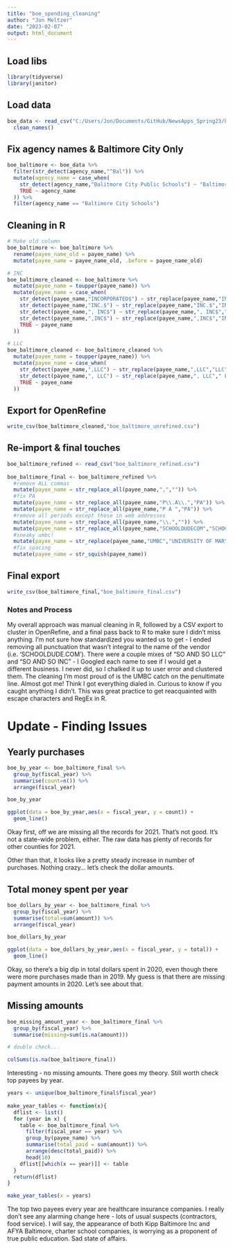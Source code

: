 ---
title: "boe_spending_cleaning"
author: "Jon Meltzer"
date: "2023-02-07"
output: html_document
---

## Load libs
```{r}
library(tidyverse)
library(janitor)
```

## Load data

```{r}
boe_data <- read_csv("C:/Users/Jon/Documents/GitHub/NewsApps_Spring23/boe_spending/schooldata.csv") %>% 
  clean_names()
```

## Fix agency names & Baltimore City Only

```{r}
boe_baltimore <- boe_data %>% 
  filter(str_detect(agency_name,"^Bal")) %>%
  mutate(agency_name = case_when(
    str_detect(agency_name,"Balitmore City Public Schools") ~ "Baltimore City Schools",
    TRUE ~ agency_name
  )) %>% 
  filter(agency_name == "Baltimore City Schools")
```

## Cleaning in R

```{r}
# Make old column
boe_baltimore <- boe_baltimore %>% 
  rename(payee_name_old = payee_name) %>% 
  mutate(payee_name = payee_name_old, .before = payee_name_old)

# INC
boe_baltimore_cleaned <- boe_baltimore %>% 
  mutate(payee_name = toupper(payee_name)) %>% 
  mutate(payee_name = case_when(
    str_detect(payee_name,"INCORPORATED$") ~ str_replace(payee_name,"INCORPORATED$","INC"),
    str_detect(payee_name,"INC.$") ~ str_replace(payee_name,"INC.$","INC"),
    str_detect(payee_name,", INC$") ~ str_replace(payee_name,", INC$"," INC"),
    str_detect(payee_name,",INC$") ~ str_replace(payee_name,",INC$","INC"),
    TRUE ~ payee_name
  ))

# LLC
boe_baltimore_cleaned <- boe_baltimore_cleaned %>% 
  mutate(payee_name = toupper(payee_name)) %>% 
  mutate(payee_name = case_when(
    str_detect(payee_name,",LLC") ~ str_replace(payee_name,",LLC","LLC"),
    str_detect(payee_name,", LLC") ~ str_replace(payee_name,", LLC"," LLC"),
    TRUE ~ payee_name
  ))
```

## Export for OpenRefine

```{r}
write_csv(boe_baltimore_cleaned,"boe_baltimore_unrefined.csv")
```

## Re-import & final touches

```{r}
boe_baltimore_refined <- read_csv("boe_baltimore_refined.csv")
  
boe_baltimore_final <- boe_baltimore_refined %>% 
  #remove ALL commas
  mutate(payee_name = str_replace_all(payee_name,",","")) %>% 
  #fix PA
  mutate(payee_name = str_replace_all(payee_name,"P\\.A\\.","PA")) %>%
  mutate(payee_name = str_replace_all(payee_name,"P A ","PA")) %>% 
  #remove all periods except those in web addresses
  mutate(payee_name = str_replace_all(payee_name,"\\.","")) %>%
  mutate(payee_name = str_replace_all(payee_name,"SCHOOLDUDECOM","SCHOOLDUDE.COM")) %>% 
  #sneaky umbc!
  mutate(payee_name = str_replace(payee_name,"UMBC","UNIVERSITY OF MARYLAND BALTIMORE COUNTY")) %>% 
  #fix spacing
  mutate(payee_name = str_squish(payee_name)) 
```

## Final export
```{r}
write_csv(boe_baltimore_final,"boe_baltimore_final.csv")
```

### Notes and Process

My overall approach was manual cleaning in R, followed by a CSV export to cluster in OpenRefine, and a final pass back to R to make sure I didn't miss anything. I'm not sure how standardized you wanted us to get - I ended removing all punctuation that wasn't integral to the name of the vendor (i.e. 'SCHOOLDUDE.COM'). There were a couple mixes of "SO AND SO LLC" and "SO AND SO INC" - I Googled each name to see if I would get a different business. I never did, so I chalked it up to user error and clustered them. The cleaning I'm most proud of is the UMBC catch on the penultimate line. Almost got me! Think I got everything dialed in. Curious to know if you caught anything I didn't. This was great practice to get reacquainted with escape characters and RegEx in R.

# Update - Finding Issues

## Yearly purchases
```{r}
boe_by_year <- boe_baltimore_final %>% 
  group_by(fiscal_year) %>% 
  summarise(count=n()) %>% 
  arrange(fiscal_year)

boe_by_year

ggplot(data = boe_by_year,aes(x = fiscal_year, y = count)) +
  geom_line()
```

Okay first, off we are missing all the records for 2021. That's not good. It's not a state-wide problem, either. The raw data has plenty of records for other counties for 2021.

Other than that, it looks like a pretty steady increase in number of purchases. Nothing crazy... let's check the dollar amounts.

## Total money spent per year

```{r}
boe_dollars_by_year <- boe_baltimore_final %>% 
  group_by(fiscal_year) %>% 
  summarise(total=sum(amount)) %>% 
  arrange(fiscal_year)

boe_dollars_by_year

ggplot(data = boe_dollars_by_year,aes(x = fiscal_year, y = total)) +
  geom_line()
```

Okay, so there's a big dip in total dollars spent in 2020, even though there were more purchases made than in 2019. My guess is that there are missing payment amounts in 2020. Let's see about that.

## Missing amounts

```{r}
boe_missing_amount_year <- boe_baltimore_final %>% 
  group_by(fiscal_year) %>% 
  summarise(missing=sum(is.na(amount)))

# double check...

colSums(is.na(boe_baltimore_final))
```

Interesting - no missing amounts. There goes my theory. Still worth check top payees by year.

```{r}
years <- unique(boe_baltimore_final$fiscal_year)
  
make_year_tables <- function(x){
  dflist <- list()
  for (year in x) {
    table <- boe_baltimore_final %>%
      filter(fiscal_year == year) %>%
      group_by(payee_name) %>%
      summarise(total_paid = sum(amount)) %>%
      arrange(desc(total_paid)) %>% 
      head(10)
    dflist[[which(x == year)]] <- table
  }
  return(dflist)
}

make_year_tables(x = years)
```

The top two payees every year are healthcare insurance companies. I really don't see any alarming change here - lots of usual suspects (contractors, food service). I will say, the appearance of both Kipp Baltimore Inc and AFYA Baltimore, charter school companies, is worrying as a proponent of true public education. Sad state of affairs.